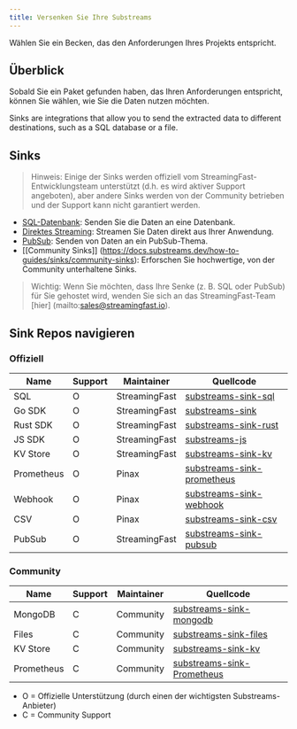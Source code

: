 ```yaml
---
title: Versenken Sie Ihre Substreams
---
```


Wählen Sie ein Becken, das den Anforderungen Ihres Projekts entspricht.

## Überblick

Sobald Sie ein Paket gefunden haben, das Ihren Anforderungen entspricht, können Sie wählen, wie Sie die Daten nutzen möchten.

Sinks are integrations that allow you to send the extracted data to different destinations, such as a SQL database or a file.

## Sinks

> Hinweis: Einige der Sinks werden offiziell vom StreamingFast-Entwicklungsteam unterstützt (d.h. es wird aktiver Support angeboten), aber andere Sinks werden von der Community betrieben und der Support kann nicht garantiert werden.

- [SQL-Datenbank](https://docs.substreams.dev/how-to-guides/sinks/sql-sink): Senden Sie die Daten an eine Datenbank.
- [Direktes Streaming](https://docs.substreams.dev/how-to-guides/sinks/stream): Streamen Sie Daten direkt aus Ihrer Anwendung.
- [PubSub](https://docs.substreams.dev/how-to-guides/sinks/pubsub): Senden von Daten an ein PubSub-Thema.
- [[Community Sinks]] (https://docs.substreams.dev/how-to-guides/sinks/community-sinks): Erforschen Sie hochwertige, von der Community unterhaltene Sinks.

> Wichtig: Wenn Sie möchten, dass Ihre Senke (z. B. SQL oder PubSub) für Sie gehostet wird, wenden Sie sich an das StreamingFast-Team [hier] (mailto:sales@streamingfast.io).

## Sink Repos navigieren

### Offiziell

| Name       | Support | Maintainer    | Quellcode                                                                                 |
| ---------- | ------- | ------------- | ----------------------------------------------------------------------------------------- |
| SQL        | O       | StreamingFast | [substreams-sink-sql](https://github.com/streamingfast/substreams-sink-sql)               |
| Go SDK     | O       | StreamingFast | [substreams-sink](https://github.com/streamingfast/substreams-sink)                       |
| Rust SDK   | O       | StreamingFast | [substreams-sink-rust](https://github.com/streamingfast/substreams-sink-rust)             |
| JS SDK     | O       | StreamingFast | [substreams-js](https://github.com/substreams-js/substreams-js)                           |
| KV Store   | O       | StreamingFast | [substreams-sink-kv](https://github.com/streamingfast/substreams-sink-kv)                 |
| Prometheus | O       | Pinax         | [substreams-sink-prometheus](https://github.com/pinax-network/substreams-sink-prometheus) |
| Webhook    | O       | Pinax         | [substreams-sink-webhook](https://github.com/pinax-network/substreams-sink-webhook)       |
| CSV        | O       | Pinax         | [substreams-sink-csv](https://github.com/pinax-network/substreams-sink-csv)               |
| PubSub     | O       | StreamingFast | [substreams-sink-pubsub](https://github.com/streamingfast/substreams-sink-pubsub)         |

### Community

| Name       | Support | Maintainer | Quellcode                                                                                 |
| ---------- | ------- | ---------- | ----------------------------------------------------------------------------------------- |
| MongoDB    | C       | Community  | [substreams-sink-mongodb](https://github.com/streamingfast/substreams-sink-mongodb)       |
| Files      | C       | Community  | [substreams-sink-files](https://github.com/streamingfast/substreams-sink-files)           |
| KV Store   | C       | Community  | [substreams-sink-kv](https://github.com/streamingfast/substreams-sink-kv)                 |
| Prometheus | C       | Community  | [substreams-sink-Prometheus](https://github.com/pinax-network/substreams-sink-prometheus) |

- O = Offizielle Unterstützung (durch einen der wichtigsten Substreams-Anbieter)
- C = Community Support
